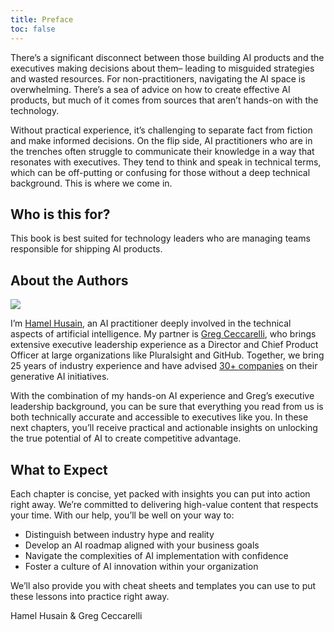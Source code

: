 ```yaml
---
title: Preface
toc: false
---
```


There's a significant disconnect between those building AI products and the executives making decisions about them– leading to misguided strategies and wasted resources. For non-practitioners, navigating the AI space is overwhelming. There's a sea of advice on how to create effective AI products, but much of it comes from sources that aren't hands-on with the technology. 

Without practical experience, it's challenging to separate fact from fiction and make informed decisions. On the flip side, AI practitioners who are in the trenches often struggle to communicate their knowledge in a way that resonates with executives. They tend to think and speak in technical terms, which can be off-putting or confusing for those without a deep technical background. This is where we come in.

## Who is this for?

This book is best suited for technology leaders who are managing teams responsible for shipping AI products.

## About the Authors

![](about_us.png)

I'm [Hamel Husain](https://hamel.dev), an AI practitioner deeply involved in the technical aspects of artificial intelligence. My partner is [Greg Ceccarelli](https://www.linkedin.com/in/gregceccarelli/), who brings extensive executive leadership experience as a Director and Chief Product Officer at large organizations like Pluralsight and GitHub. Together, we bring 25 years of industry experience and have advised [30+ companies](https://parlance-labs.com/) on their generative AI initiatives. 

With the combination of my hands-on AI experience and Greg's executive leadership background, you can be sure that everything you read from us is both technically accurate and accessible to executives like you. In these next chapters, you'll receive practical and actionable insights on unlocking the true potential of AI to create competitive advantage.

## What to Expect

Each chapter is concise, yet packed with insights you can put into action right away. We're committed to delivering high-value content that respects your time. With our help, you'll be well on your way to:

  * Distinguish between industry hype and reality
  * Develop an AI roadmap aligned with your business goals
  * Navigate the complexities of AI implementation with confidence
  * Foster a culture of AI innovation within your organization

We'll also provide you with cheat sheets and templates you can use to put these lessons into practice right away.

Hamel Husain & Greg Ceccarelli
